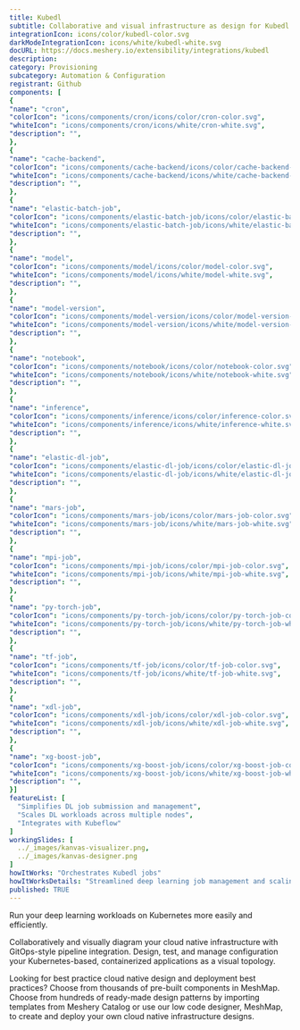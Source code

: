 ```yaml
---
title: Kubedl
subtitle: Collaborative and visual infrastructure as design for Kubedl
integrationIcon: icons/color/kubedl-color.svg
darkModeIntegrationIcon: icons/white/kubedl-white.svg
docURL: https://docs.meshery.io/extensibility/integrations/kubedl
description: 
category: Provisioning
subcategory: Automation & Configuration
registrant: Github
components: [
{
"name": "cron",
"colorIcon": "icons/components/cron/icons/color/cron-color.svg",
"whiteIcon": "icons/components/cron/icons/white/cron-white.svg",
"description": "",
},
{
"name": "cache-backend",
"colorIcon": "icons/components/cache-backend/icons/color/cache-backend-color.svg",
"whiteIcon": "icons/components/cache-backend/icons/white/cache-backend-white.svg",
"description": "",
},
{
"name": "elastic-batch-job",
"colorIcon": "icons/components/elastic-batch-job/icons/color/elastic-batch-job-color.svg",
"whiteIcon": "icons/components/elastic-batch-job/icons/white/elastic-batch-job-white.svg",
"description": "",
},
{
"name": "model",
"colorIcon": "icons/components/model/icons/color/model-color.svg",
"whiteIcon": "icons/components/model/icons/white/model-white.svg",
"description": "",
},
{
"name": "model-version",
"colorIcon": "icons/components/model-version/icons/color/model-version-color.svg",
"whiteIcon": "icons/components/model-version/icons/white/model-version-white.svg",
"description": "",
},
{
"name": "notebook",
"colorIcon": "icons/components/notebook/icons/color/notebook-color.svg",
"whiteIcon": "icons/components/notebook/icons/white/notebook-white.svg",
"description": "",
},
{
"name": "inference",
"colorIcon": "icons/components/inference/icons/color/inference-color.svg",
"whiteIcon": "icons/components/inference/icons/white/inference-white.svg",
"description": "",
},
{
"name": "elastic-dl-job",
"colorIcon": "icons/components/elastic-dl-job/icons/color/elastic-dl-job-color.svg",
"whiteIcon": "icons/components/elastic-dl-job/icons/white/elastic-dl-job-white.svg",
"description": "",
},
{
"name": "mars-job",
"colorIcon": "icons/components/mars-job/icons/color/mars-job-color.svg",
"whiteIcon": "icons/components/mars-job/icons/white/mars-job-white.svg",
"description": "",
},
{
"name": "mpi-job",
"colorIcon": "icons/components/mpi-job/icons/color/mpi-job-color.svg",
"whiteIcon": "icons/components/mpi-job/icons/white/mpi-job-white.svg",
"description": "",
},
{
"name": "py-torch-job",
"colorIcon": "icons/components/py-torch-job/icons/color/py-torch-job-color.svg",
"whiteIcon": "icons/components/py-torch-job/icons/white/py-torch-job-white.svg",
"description": "",
},
{
"name": "tf-job",
"colorIcon": "icons/components/tf-job/icons/color/tf-job-color.svg",
"whiteIcon": "icons/components/tf-job/icons/white/tf-job-white.svg",
"description": "",
},
{
"name": "xdl-job",
"colorIcon": "icons/components/xdl-job/icons/color/xdl-job-color.svg",
"whiteIcon": "icons/components/xdl-job/icons/white/xdl-job-white.svg",
"description": "",
},
{
"name": "xg-boost-job",
"colorIcon": "icons/components/xg-boost-job/icons/color/xg-boost-job-color.svg",
"whiteIcon": "icons/components/xg-boost-job/icons/white/xg-boost-job-white.svg",
"description": "",
}]
featureList: [
  "Simplifies DL job submission and management",
  "Scales DL workloads across multiple nodes",
  "Integrates with Kubeflow"
]
workingSlides: [
  ../_images/kanvas-visualizer.png,
  ../_images/kanvas-designer.png
]
howItWorks: "Orchestrates Kubedl jobs"
howItWorksDetails: "Streamlined deep learning job management and scaling on Kubernetes"
published: TRUE
---
```

<p>
Run your deep learning workloads on Kubernetes more easily and efficiently.
</p>
<p>
    Collaboratively and visually diagram your cloud native infrastructure with GitOps-style pipeline integration. Design, test, and manage configuration your Kubernetes-based, containerized applications as a visual topology.
</p>
<p>
    Looking for best practice cloud native design and deployment best practices? Choose from thousands of pre-built components in MeshMap. Choose from hundreds of ready-made design patterns by importing templates from Meshery Catalog or use our low code designer, MeshMap, to create and deploy your own cloud native infrastructure designs.
</p>
